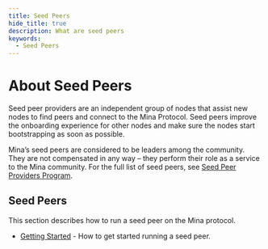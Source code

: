 ```yaml
---
title: Seed Peers
hide_title: true
description: What are seed peers 
keywords:
  - Seed Peers
---
```



# About Seed Peers

Seed peer providers are an independent group of nodes that assist new nodes to find peers and connect to the Mina Protocol. Seed peers improve the onboarding experience for other nodes and make sure the nodes start bootstrapping as soon as possible.

Mina’s seed peers are considered to be leaders among the community. They are not compensated in any way – they perform their role as a service to the Mina community. For the full list of seed peers, see [Seed Peer Providers Program](https://minaprotocol.com/blog/seed-peer-providers-program).


## Seed Peers

This section describes how to run a seed peer on the Mina protocol.

- [Getting Started](seed-peers/getting-started) - How to get started running a seed peer.